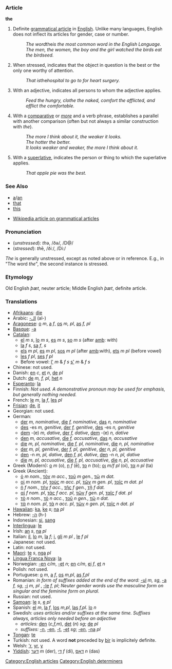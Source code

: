 ===Article===
'''the''' 

# Definite [[w:grammatical article|grammatical article]] in [[w:English language|English]].  Unlike many languages, English does not inflect its articles for gender, case or number.
#: ''The word ''the'' is the most common word in the English Language.''
#: ''The men, the women, the boy and the girl watched the birds eat the birdseed.''
# When stressed, indicates that the object in question is the best or the only one worthy of attention.
#: ''That is ''the'' hospital to go to for heart surgery.''
# With an adjective, indicates all persons to whom the adjective applies.
#: ''Feed the hungry, clothe the naked, comfort the afflicted, and afflict the comfortable.''
# With a [[comparative]] or ''[[more]]'' and a verb phrase, establishes a parallel with another comparison (often but not always a similar construction with ''the'').
#: ''The more I think about it, the weaker it looks.''
#: ''The hotter the better.''
#: ''It looks weaker and weaker, the more I think about it.''
# With a [[superlative]], indicates the person or thing to which the superlative applies.
#: ''That apple pie was the best.''

<!--''The''  can also mean "sufficient", as in "lacked the gumption to make his move".-->
<!-- No, this is OK without ''the'', though this usage is less common -->
<!-- It can also be used as a [[w:possessive pronoun|possessive pronoun]], as in "can't walk right since the ankle went";-->
<!-- I doubt this is quite what's going on: "So, you can't walk right since the ankle went?"  This usage is very close to ''that''-->
<!-- as an expression of a [[w:ratio|ratio]], as in "five apples the dollar"; -->
<!-- First, this sounds odd to me, or at least dated.  Second, ''a/and'' serves in similar situations, notably ''five miles an hour''.  I would say that ''the dollar'' here is idiomatic, not rule-based, but I could be wrong. -->

===See Also===
*[[a]]/[[an]]
*[[that]]
*[[this]]

*[[w:gramatical article|Wikipedia article on grammatical articles]]

===Pronunciation===
*(''unstressed''): <i>th</i>ə, /ðə/, /D@/
*(''stressed''): <i>th</i>ē, /ðiː/, /Di:/

''The'' is generally unstressed, except as noted above or in reference.  E.g., in "The word ''the''", the second instance is stressed.

<!-- The exact handling of ''the'' before vowels has to do with the phonology of the dialect in question.  The rule originally given (long e before vowels) is by no means universal -->

===Etymology===

Old English ''&thorn;&aelig;t'', neuter article; Middle English ''&thorn;&aelig;t'', definite article.

===Translations===
*[[Afrikaans]]: [[die]]
*Arabic: [[-ال]] (al-)
*[[Aragonese]]: [[o]] ''m'', [[a]] ''f'', [[os]] ''m, pl'', [[as]] ''f, pl''
*[[Basque]]: [[-a]]
*[[Catalan]]:
**[[el]] ''m'' ''s'', [[lo]] ''m'' ''s'', [[es]] ''m'' ''s'', [[so]] ''m'' ''s'' (after [[amb]]: with)
**[[la]] ''f'' ''s'', [[sa]] ''f'', ''s''
**[[els]] ''m'' ''pl'', [[es]] ''m'' ''pl'', [[sos]] ''m'' ''pl'' (after [[amb]]:with), [[ets]] ''m'' ''pl'' (before vowel)
**[[les]] ''f'' ''pl'', [[ses]] ''f'' ''pl''
**Before vowel: [[l']] ''m'' & ''f'' ''s'' [[s']] ''m'' & ''f'' ''s''
*Chinese: not used.
*Danish: [[en]] ''c'', [[et]] ''n'', [[de]] ''pl''
*Dutch: [[de]] ''m, f, pl'', [[het]] ''n''
*[[Esperanto]]: [[la]]
*Finnish: ''Not used. A demonstrative pronoun may be used for emphasis, but generally nothing needed.''
*French: [[le]] ''m'', [[la]] ''f'', [[les]] ''pl''
*[[Frisian]]: [[de]], [[it]]
*Georgian: not used.
*German: 
**[[der]] ''m, nominative'', [[die]] ''f, nominative'', [[das]] ''n, nominative''
**[[des]] -es ''m, genitive'', [[der]] ''f, genitive'', [[des]] -es ''n, genitive''
**[[dem]] -(e) ''m, dative'', [[der]]  ''f, dative'', [[dem]] -(e) ''n, dative''
**[[den]] ''m, accusative'', [[die]] ''f, accusative'', [[das]] ''n, accusative''
**[[die]] ''m, pl, nominative'', [[die]] ''f, pl, nominative'', [[die]] ''n, pl, nominative''
**[[der]] ''m, pl, genitive'', [[der]] ''f, pl, genitive'', [[der]] ''n, pl, genitive''
**[[den]] -n ''m, pl, dative'', [[den]]  ''f, pl, dative'', [[den]] -n ''n, pl, dative''
**[[die]] ''m, pl, accusative'', [[die]] ''f, pl, accusative'', [[die]] ''n, pl, accusative''
*Greek (Modern): [[ο]] ''m'' (o), [[η]] ''f'' (ē), [[το]] ''n'' (to); [[οι]] ''m/f pl'' (oi), [[τα]] ''n pl'' (ta)
*Greek (Ancient):
**[[ὁ]] ''m nom.'', [[τὸν]] ''m acc.'', [[τοῦ]] ''m gen.'', [[τῷ]] ''m dat.''
**[[οἱ]] ''m nom. pl'', [[τοὺς]] ''m acc. pl'', [[τῶν]] ''m gen. pl'', [[τοῖς]] ''m dat. pl''
**[[ἡ]] ''f nom.'', [[τήν]] ''f acc.'', [[τῆς]] ''f gen.'', [[τῇ]] ''f dat.''
**[[αἱ]] ''f nom. pl'', [[τάς]] ''f acc. pl'', [[τῶν]] ''f gen. pl'', [[ταῖς]] ''f dat. pl''
**[[τὸ]] ''n nom.'', [[τὸ]] ''n acc.'', [[τοῦ]] ''n gen.'', [[τῷ]] ''n dat.''
**[[τὰ]] ''n nom. pl'', [[τὰ]] ''n acc. pl'', [[τῶν]] ''n gen. pl'', [[τοῖς]] ''n dat. pl''
*[[Hawaiian]]: [[ka]], [[ke]] ''s''; [[na]] ''pl''
*Hebrew: [[-ה]] (h-)
*Indonesian: [[si]], [[sang]]
*[[Interlingua]]: [[le]]
*Irish: [[an]] ''s'', [[na]] ''pl''
*Italian: [[il]], [[lo]] ''m'', [[la]] ''f''; [[i#Italian|i]], [[gli]] ''m pl'' , [[le#Italian|le]] ''f pl''
*Japanese: not used.
*Latin: not used.
*[[Maori]]: [[te]] ''s'', [[nga]] ''pl''
*[[Lingua Franca Nova]]: [[la]]
*Norwegian: [[-en]] ''c/m'', [[-et]] ''n''; [[en]] ''c/m'', [[ei]] ''f'', [[et]] ''n''
*Polish: not used.
*Portuguese: [[o]] ''m'', [[a]] ''f'', [[os]] ''m,pl'', [[as]] ''f,pl''
*Romanian: ''in form of suffixes added at the end of the word:'' [[-ul]] ''m, sg'', [[-a]] ''f, sg'', [[-i]] ''m, pl'' , [[-le]] ''f, pl''; ''Neuter gender words use the masculine form on singular and the feminine form on plural.''
*Russian: not used.
*[[Samoan]]: [[le]] ''s'', [[e]] ''pl''
*Spanish: [[el]] ''m'', [[la]] ''f'', [[los]] ''m,pl'', [[las]] ''f,pl''. [[lo]] ''n''
*Swedish: ''uses articles and/or suffixes at the same time. Suffixes always, articles only needed before an adjective''
**''articles:'' [[den]] (''c,f,m''), [[det]] (''n'') ''sg''; [[de]] ''pl''
**''suffixes:'' [[-n]], [[-en]], [[-t]], [[-et]] ''sg''; [[-en]], [[-na]] ''pl''
*[[Tongan]]: [[te]]
*Turkish: not used. A word '''not''' preceded by [[bir]] is implicitely definite.
*Welsh: [['r]], [[yr]], [[y]]
*[[Yiddish]]: [[דער]] ''m'' (der), [[די]] ''f'' (di), [[דאָס]] ''n'' (das)

[[Category:English articles]]
[[Category:English determiners]]